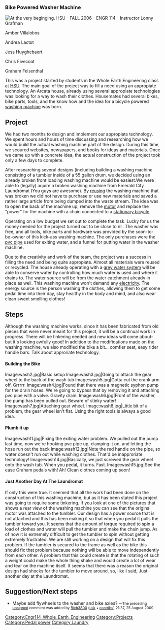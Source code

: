 ===Bike Powered Washer Machine===
[[Image:wash1.jpg|thumb|right|At the very beginging.]]
HSU - FALL 2006 - 
ENGR 114 - Instructor 
Lonny Grafman

Amber Villalobos

Andrea Lactot

Jess Huyghebaert

Chris Fivecoat

Graham Felsenthal

This was a project started by students in the Whole Earth Engineering class at [[HSU]]. The main goal of the project was to fill a need using an appropiate technology. An Arcata house, already using several appropiate technologies was looking for a way to wash their clothes.  Housemates had several bikes, bike parts, tools, and the know how and the idea for a bicycle powered [[washing machine]] was born.

==Project==
We had two months to design and implement our appropiate technology. We spent hours and hours of time discussing and researching how we would build the actual washing machine part of the design. During this time, we scoured websites, newspapers, and books for ideas and materials. Once we came up with a concrete idea, the actual construction of the project took only a few days to complete.

After researching several designs (including building a washing machine consisting of a tumbler inside of a 55 gallon drum, we decided using an already broken front loading washing machine would be easiest.We were able to (legally) aquire a broken washing machine from Emerald City Laundromat (You guys are awesome). By [[recycling|reusing]] <!-- IMHO "recycling" is better link here than "reuse". --> the washing machine that was broken we did not have to purchase or use new materials and saved a rather large article from being dumped into the waste stream.  The idea was to open the back of the machine up, remove the [[motor]] and replace the "power" for the machine with a chain connected to a [[stationary bicycle]].

Operating on a low budget we set out to complete the task. Lucky for us the money needed for the project turned out to be close to nil. The washer was free, and all tools, bike parts and hardware was provided by the soon-to-be-owner of this kick-ass washing machine.  The only purchases were the [[pvc pipe]] used for exiting water, and a funnel for putting water in the washer machine. 

Due to the creativity and work of the team, the project was a success in filling the need and being quite appropiate. Almost all materials were reused or recycled. The house already operating with a [[grey water system]] will be able to conserve water by controlling how much water is used and where it drains to.  The water source will be from the water catchment already in place as well. This washing machine won't demand any [[electricity]].  The energy source is the person washing the clothes, allowing them to get some pedal time into their day, stay healthy in the body and mind, and also wear clean sweet smelling clothes!

==Steps==
Although the washing machine works, since it has been fabricated from old pieces that were never meant for this project, it will be a continual work in progress.  There will be tinkering needed and new ideas will come about- but it's looking awfully good! In addition to the modifications made on the washing machine, we also modified the bike a bit... comfier seat, easy rider handle bars. Talk about approriate technology.

====Building the Bike====

<gallery>
Image:wash2.jpg|Basic setup
Image:wash3.jpg|Going to attach the gear wheel to the back of the wash tub
Image:wash5.jpg|Gotta cut the crank arm off, Grrrrr.
Image:wash4.jpg|Found that there was a magnetic syphon pump for the drain hoses. We're going to bypass that by removing it and attaching pvc pipe with a valve.  Gravity drain.
Image:wash6.jpg|Front of the washer, the pump has been pulled out. Beware of stinky water!
Image:wash7.jpg|Attaching gear wheel.
Image:wash8.jpg|Little bit of a problem, the gear wheel isn't flat. Using the right tools is always a good idea.
</gallery>

====Plumb it up====
<gallery>
Image:wash11.jpg|Fixing the exiting water problem. We pulled out the pump last time, now we're hooking pvc pipe up, clamping it on, and letting the hose run out the back
Image:wash12.jpg|Note the red handle on the pipe, so water doesn't run out while washing clothes. That'd be inapproriate technology!
Image:wash14.jpg|Basically, we just screwed the gear wheel onto the wash tub. When you pedal, it turns. Fast.
Image:wash15.jpg|See the ease Graham pedals with! Ah! Clean clothes coming up soon!
</gallery>

====Just Another Day At The Laundromat====
If only this were true.  It seemed that all the work had been done on the construction of this washing machine, but as it has been stated this project was going to require some tinkering.  If you look at one of the pictures that shows a rear view of the washing machine you can see that the original motor was attached to the tumbler.  Our design has a power source that is not attached and this has been making it so that when you pedal it pulls the tumbler toward you.  It seems that the amount of torque required to spin  a load of clothes and water will pull the tumbler and make the chain jump.  As of now it is extremely difficult to get the tumbler to spin without getting extremely frustrated.  We are still working on a design that will fix this problem.  If the tumbler is secured to the frame as well as the bike this should fix that problem because nothing will be able to move independently from each other.  A problem that this could create is that the rotating of such a weight could make the whole thing shake and would create a lot of wear and tear on the machine itself.  It seems that there was a reason the original design had shocks for the tumbler to move around.  so, like I said, Just another day at the Laundromat.  

==Suggestion/Next steps==
*Maybe add flywheels to the washer and bike axles? <small>—The preceding [[Help:Signatures|unsigned]] comment was added by [[User:Rich3800|Rich3800]] ([[User talk:Rich3800|talk]] • [[Special:Contributions/Rich3800|contribs]]) 21:37, 25 August 2009 </small>


[[Category:Engr114_Whole_Earth_Engineering]]
[[Category:Projects]]
[[Category:Pedal power]]
[[Category:Laundry]]